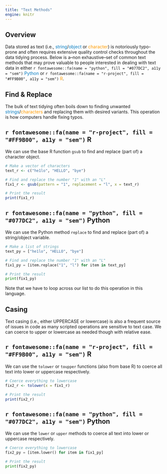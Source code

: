 ```yaml
---
title: "Text Methods"
engine: knitr
---
```


## Overview

Data stored as text (i.e., <span style="color:#077DC2">string</span>/<span style="color:#077DC2">object</span> or <span style="color:#FF9B00">character</span>) is notoriously typo-prone and often requires extensive quality control checks throughout the data tidying process. Below is a--non exhaustive--set of common text methods that may prove valuable to people interested in dealing with text data in either `r fontawesome::fa(name = "python", fill = "#077DC2", a11y = "sem")` <span style="color:#077DC2">Python</span> or `r fontawesome::fa(name = "r-project", fill = "#FF9B00", a11y = "sem")` <span style="color:#FF9B00">R</span>.

## Find & Replace

The bulk of text tidying often boils down to finding unwanted <span style="color:#077DC2">strings</span>/<span style="color:#FF9B00">characters</span> and replacing them with desired variants. This operation is how computers handle fixing typos.

:::panel-tabset
## `r fontawesome::fa(name = "r-project", fill = "#FF9B00", a11y = "sem")` R

We can use the base R function `gsub` to find and replace (part of) a character object.

```r
# Make a vector of characters
text_r <- c("he1lo", "HELLO", "bye")

# Find and replace the number "1" with an "L"
fix1_r <- gsub(pattern = "1", replacement = "l", x = text_r)

# Print the result
print(fix1_r)
```

## `r fontawesome::fa(name = "python", fill = "#077DC2", a11y = "sem")` Python

We can use the Python method `replace` to find and replace (part of) a string/object variable.

```python
# Make a list of strings
text_py = ["he1lo", "HELLO", "bye"]

# Find and replace the number "1" with an "L"
fix1_py = [item.replace("1", "l") for item in text_py]

# Print the result
print(fix1_py)
```

Note that we have to loop across our list to do this operation in this language.
:::

## Casing

Text casing (i.e., either UPPERCASE or lowercase) is also a frequent source of issues in code as many scripted operations are sensitive to text case. We can coerce to upper or lowercase as needed though with relative ease.

:::panel-tabset
## `r fontawesome::fa(name = "r-project", fill = "#FF9B00", a11y = "sem")` R

We can use the `tolower` or `toupper` functions (also from base R) to coerce all text into lower or uppercase respectively.

```r
# Coerce everything to lowercase
fix2_r <- tolower(x = fix1_r)

# Print the result
print(fix2_r)
```

## `r fontawesome::fa(name = "python", fill = "#077DC2", a11y = "sem")` Python

We can use the `lower` or `upper` methods to coerce all text into lower or uppercase respectively.

```python
# Coerce everything to lowercase
fix2_py = [item.lower() for item in fix1_py]

# Print the result
print(fix2_py)
```
:::
